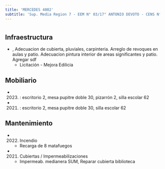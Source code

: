 ```yaml
---
title: 'MERCEDES 4002'
subtitle: 'Sup. Media Region 7 - EEM N° 03/17° ANTONIO DEVOTO - CENS N° 65 - CAIYJ CLUB DEVOTO'
---
```


#
## Infraestructura

* , Adecuacion de cubierta, pluviales, carpinteria. Arreglo de revoques en aulas y patio. Adecuacion pintura interior de areas significantes y patio. Agregar sdf 
    + Licitación - Mejora Edilicia 


## Mobiliario

*  (2023) : escritorio 2, mesa pupitre doble 30, pizarrón 2, silla escolar 62 

*  (2021) : escritorio 2, mesa pupitre doble 30, silla escolar 62 





## Mantenimiento

*  (2022) Incendio 
    + Recarga de 8 matafuegos

*  (2021) Cubiertas / Impermeabilizaciones 
    + Impermeab. medianera SUM, Reparar cubierta biblioteca







